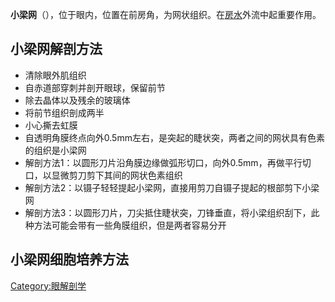 {{多個問題|
{{copyedit|time=2012-05-09T14:44:45+00:00}}
{{prose|time=2012-05-09T14:44:45+00:00}}
{{Unreferenced|time=2020-02-17T04:58:03+00:00}}
}}
{{medical}}

'''小梁网'''（{{lang-en|Trabecular meshwork}}），位于眼内，位置在前房角，为网状组织。在[[房水|房水]]外流中起重要作用。



== 小梁网解剖方法 ==
* 清除眼外肌组织
* 自赤道部穿刺并剖开眼球，保留前节
* 除去晶体以及残余的玻璃体
* 将前节组织剖成两半
* 小心撕去虹膜
* 自透明角膜终点向外0.5mm左右，是突起的睫状突，两者之间的网状具有色素的组织是小梁网
* 解剖方法1：以圆形刀片沿角膜边缘做弧形切口，向外0.5mm，再做平行切口，以显微剪刀剪下其间的网状色素组织
* 解剖方法2：以镊子轻轻提起小梁网，直接用剪刀自镊子提起的根部剪下小梁网
* 解剖方法3：以圆形刀片，刀尖抵住睫状突，刀锋垂直，将小梁组织刮下，此种方法可能会带有一些角膜组织，但是两者容易分开

== 小梁网细胞培养方法 ==

{{Eye anatomy}}
{{med-stub}}

[[Category:眼解剖学|Category:眼解剖学]]